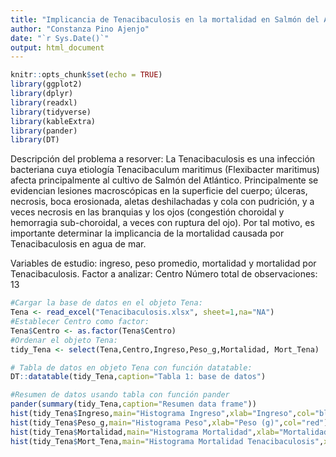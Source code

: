 ```yaml
---
title: "Implicancia de Tenacibaculosis en la mortalidad en Salmón del Atlántico"
author: "Constanza Pino Ajenjo"
date: "`r Sys.Date()`"
output: html_document
---
```


```r
knitr::opts_chunk$set(echo = TRUE)
library(ggplot2)
library(dplyr)
library(readxl)
library(tidyverse)
library(kableExtra)
library(pander)
library(DT)

```

Descripción del problema a resorver: 
La Tenacibaculosis es una infección bacteriana cuya etiología Tenacibaculum maritimus (Flexibacter maritimus) afecta principalmente al cultivo de Salmón del Atlántico. Principalmente se evidencian lesiones macroscópicas en la superficie del cuerpo; úlceras, necrosis, boca erosionada, aletas deshilachadas y cola con pudrición,
y a veces necrosis en las branquias y los ojos (congestión choroidal y hemorragia sub-choroidal, a veces con ruptura del ojo). Por tal motivo, es importante determinar la implicancia de la mortalidad causada por Tenacibaculosis en agua de mar.

Variables de estudio: ingreso, peso promedio, mortalidad y mortalidad por Tenacibaculosis. 
Factor a analizar: Centro
Número total de observaciones: 13

```r
#Cargar la base de datos en el objeto Tena:
Tena <- read_excel("Tenacibaculosis.xlsx", sheet=1,na="NA")
#Establecer Centro como factor:
Tena$Centro <- as.factor(Tena$Centro)
#Ordenar el objeto Tena:
tidy_Tena <- select(Tena,Centro,Ingreso,Peso_g,Mortalidad, Mort_Tena)

# Tabla de datos en objeto Tena con función datatable:
DT::datatable(tidy_Tena,caption="Tabla 1: base de datos")

#Resumen de datos usando tabla con función pander
pander(summary(tidy_Tena,caption="Resumen data frame"))
hist(tidy_Tena$Ingreso,main="Histograma Ingreso",xlab="Ingreso",col="blue")
hist(tidy_Tena$Peso_g,main="Histograma Peso",xlab="Peso (g)",col="red")
hist(tidy_Tena$Mortalidad,main="Histograma Mortalidad",xlab="Mortalidad",col="orange")
hist(tidy_Tena$Mort_Tena,main="Histograma Mortalidad Tenacibaculosis",xlab="Mortalidad Tenacibaculosis",col="green")
```

